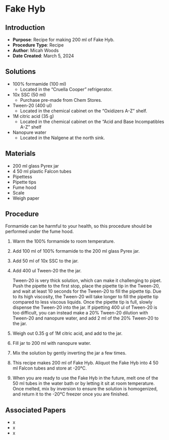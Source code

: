 # Fake Hyb {#sec-recipe-fake_hyb}

## Introduction

-   **Purpose**: Recipe for making 200 ml of Fake Hyb.
-   **Procedure Type**: Recipe
-   **Author**: Micah Woods
-   **Date Created**: March 5, 2024

## Solutions

-   100% formamide (100 ml)
    -   Located in the "Cruella Cooper" refrigerator.
-   10x SSC (50 ml)
    -   Purchase pre-made from Chem Stores.
-   Tween-20 (400 ul)
    -   Located in the chemical cabinet on the "Oxidizers A-Z" shelf.
-   1M citric acid (35 g)
    -   Located in the chemical cabinet on the "Acid and Base Incompatibles A-Z" shelf
-   Nanopure water
    -   Located in the Nalgene at the north sink.

## Materials

-   200 ml glass Pyrex jar
-   4 50 ml plastic Falcon tubes
-   Pipettess
-   Pipette tips
-   Fume hood
-   Scale
-   Weigh paper

## Procedure

::: {.callout-important title="IMPORTANT"}
Formamide can be harmful to your health, so this procedure should be performed under the fume hood.
:::

1.  Warm the 100% formamide to room temperature.

2.  Add 100 ml of 100% formamide to the 200 ml glass Pyrex jar.

3.  Add 50 ml of 10x SSC to the jar.

4.  Add 400 ul Tween-20 the the jar.

    ::: {.callout-important title="NOTE"}
    Tween-20 is very thick solution, which can make it challenging to pipet. Push the pipette to the first stop, place the pipette tip in the Tween-20, and wait at least 10 seconds for the Tween-20 to fill the pipette tip. Due to its high viscosity, the Tween-20 will take longer to fill the pipette tip compared to less viscous liquids. Once the pipette tip is full, slowly dispense the Tween-20 into the jar. If pipetting 400 ul of Tween-20 is too difficult, you can instead make a 20% Tween-20 dilution with Tween-20 and nanopure water, and add 2 ml of the 20% Tween-20 to the jar.
    :::

5.  Weigh out 0.35 g of 1M citric acid, and add to the jar.

6.  Fill jar to 200 ml with nanopure water.

7.  Mix the solution by gently inverting the jar a few times.

8.  This recipe makes 200 ml of Fake Hyb. Aliquot the Fake Hyb into 4 50 ml Falcon tubes and store at -20°C.

9.  When you are ready to use the Fake Hyb in the future, melt one of the 50 ml tubes in the water bath or by letting it sit at room temperature. Once melted, mix by inversion to ensure the solution is homogenized, and return it to the -20°C freezer once you are finished.

## Associated Papers

-   x
-   x
-   x
